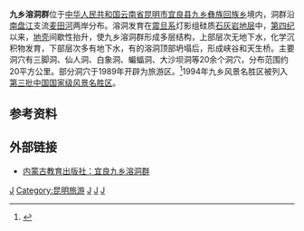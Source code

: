{{coord|25|04|34|N|103|20|39|E|region:CN_type:landmark|display=title}}
'''九乡溶洞群'''位于[[中华人民共和国|中华人民共和国]][[云南省|云南省]][[昆明市|昆明市]][[宜良县|宜良县]][[九乡彝族回族乡|九乡彝族回族乡]]境内，洞群沿[[南盘江|南盘江]]支流[[麦田河|麦田河]]两岸分布。溶洞发育在[[震旦系|震旦系]]灯影组硅质[[石灰岩|石灰岩]][[地层|地层]]中，[[第四纪|第四纪]]以来，[[地壳|地壳]]间歇性抬升，使九乡溶洞群形成多层结构，上部层次无地下水，化学沉积物发育，下部层次多有地下水，有的溶洞顶部坍塌后，形成峡谷和天生桥。主要洞穴有三脚洞、仙人洞、白象洞、蝙蝠洞、大沙坝洞等20余个洞穴，分布范围约20平方公里。部分洞穴于1989年开辟为旅游区。<ref>{{cite book zh |author=云南省地方志编纂委员会 |title=《中华人民共和国地方志丛书·云南省志·卷一 地理志》|format=M |edition=1 |location=昆明 |publisher=云南人民出版社 |date=1998 |pages=251 |id= ISBN 7-222-02247-3}}</ref>1994年九乡风景名胜区被列入[[中华人民共和国国家级风景名胜区列表|第三批中国国家级风景名胜区]]。
{{gallery
|height=200|width=200|lines=1
|File:Jiuxiang_2.JPG|九乡溶洞叠虹桥景区
|File:Jiuxiang Fairy Falls.jpg|“神田”
|File:Jiuxiang 1.JPG|惊魂峡
}}
==参考资料==
{{reflist}}
==外部链接==
*[https://web.archive.org/web/20150604163319/http://www.im-eph.com/gb/dywh/2008-02/15/content_2941.htm 内蒙古教育出版社：宜良九乡溶洞群]

{{云南地理|地貌}}

[[Category:云南溶洞|J]]
[[Category:昆明旅游|Category:昆明旅游]]
[[Category:国家4A级旅游景区|J]]
[[Category:中国国家重点风景名胜区|J]]
[[Category:宜良县|J]]